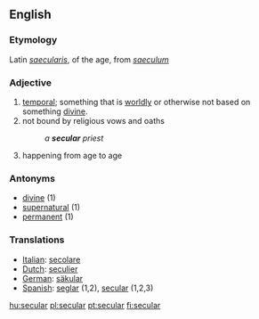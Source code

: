 ==English==
===Etymology===
Latin ''[[saecularis]]'', of the age, from ''[[saeculum]]''

===Adjective===
#[[temporal]]; something that is [[worldly]] or otherwise not based on something [[divine]]. 
#not bound by religious vows and oaths
#:''a '''secular''' priest''
#happening from age to age

===Antonyms===
*[[divine]] (1)
*[[supernatural]] (1)
*[[permanent]] (1)

=== Translations ===
*[[Italian]]: [[secolare]]
*[[Dutch]]: [[seculier]]
*[[German]]: [[säkular]]
*[[Spanish]]: [[seglar]] (1,2), [[secular]] (1,2,3)

[[hu:secular]]
[[pl:secular]]
[[pt:secular]]
[[fi:secular]]
